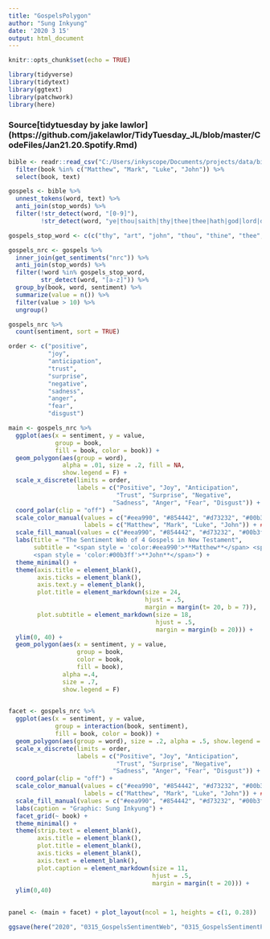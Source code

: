 ```yaml
---
title: "GospelsPolygon"
author: "Sung Inkyung"
date: '2020 3 15'
output: html_document
---
```


```r
knitr::opts_chunk$set(echo = TRUE)
```

```r
library(tidyverse)
library(tidytext)
library(ggtext)
library(patchwork)
library(here)
```
### Source[tidytuesday by jake lawlor] (https://github.com/jakelawlor/TidyTuesday_JL/blob/master/CodeFiles/Jan21.20.Spotify.Rmd)

```r
bible <- readr::read_csv("C:/Users/inkyscope/Documents/projects/data/bible_kjv_new.csv") %>% 
  filter(book %in% c("Matthew", "Mark", "Luke", "John")) %>% 
  select(book, text)

gospels <- bible %>% 
  unnest_tokens(word, text) %>% 
  anti_join(stop_words) %>% 
  filter(!str_detect(word, "[0-9]"),
         !str_detect(word, "ye|thou|saith|thy|thee|thee|hath|god|lord|dai|jesus|son|father")) 
```


```r
gospels_stop_word <- c(c("thy", "art", "john", "thou", "thine", "thee", "hast", "hath", "lord", "god", "ye", "yea"))

gospels_nrc <- gospels %>% 
  inner_join(get_sentiments("nrc")) %>% 
  anti_join(stop_words) %>% 
  filter(!word %in% gospels_stop_word,
         str_detect(word, "[a-z]")) %>% 
  group_by(book, word, sentiment) %>% 
  summarize(value = n()) %>% 
  filter(value > 10) %>% 
  ungroup()

gospels_nrc %>% 
  count(sentiment, sort = TRUE)
```


```r
order <- c("positive",
           "joy",
           "anticipation",
           "trust",
           "surprise",
           "negative",
           "sadness",
           "anger",
           "fear",
           "disgust")
```
  
  
```r
main <- gospels_nrc %>% 
  ggplot(aes(x = sentiment, y = value, 
             group = book,
             fill = book, color = book)) +
  geom_polygon(aes(group = word),
               alpha = .01, size = .2, fill = NA,
               show.legend = F) +
  scale_x_discrete(limits = order,
                   labels = c("Positive", "Joy", "Anticipation",
                              "Trust", "Surprise", "Negative",
                             "Sadness", "Anger", "Fear", "Disgust")) +
  coord_polar(clip = "off") +
  scale_color_manual(values = c("#eea990", "#854442", "#d73232", "#00b3ff" ),
                     labels = c("Matthew", "Mark", "Luke", "John")) + ## paletteer::scale_colour_paletteer_d("yarrr::cars")
  scale_fill_manual(values = c("#eea990", "#854442", "#d73232", "#00b3ff" )) +
  labs(title = "The Sentiment Web of 4 Gospels in New Testament",
       subtitle = "<span style = 'color:#eea990'>**Matthew**</span> <span style = 'color:#854442'>**Mark**</span> <span style = 'color:#d73232'>**Luke**</span>
       <span style = 'color:#00b3ff'>**John**</span>") +
  theme_minimal() +
  theme(axis.title = element_blank(),
        axis.ticks = element_blank(),
        axis.text.y = element_blank(),
        plot.title = element_markdown(size = 24,
                                      hjust = .5,
                                      margin = margin(t= 20, b = 7)),
        plot.subtitle = element_markdown(size = 18,
                                         hjust = .5,
                                         margin = margin(b = 20))) +
  ylim(0, 40) +
  geom_polygon(aes(x = sentiment, y = value, 
                   group = book, 
                   color = book, 
                   fill = book),
               alpha =.4,
               size = .7, 
               show.legend = F)
 
```

```r
facet <- gospels_nrc %>% 
  ggplot(aes(x = sentiment, y = value,
             group = interaction(book, sentiment),
             fill = book, color = book)) +
  geom_polygon(aes(group = word), size = .2, alpha = .5, show.legend = F) +
  scale_x_discrete(limits = order,
                   labels = c("Positive", "Joy", "Anticipation",
                              "Trust", "Surprise", "Negative",
                             "Sadness", "Anger", "Fear", "Disgust")) +
  coord_polar(clip = "off") +
  scale_color_manual(values = c("#eea990", "#854442", "#d73232", "#00b3ff"),
                     labels = c("Matthew", "Mark", "Luke", "John")) + ## paletteer::scale_colour_paletteer_d("yarrr::cars")
  scale_fill_manual(values = c("#eea990", "#854442", "#d73232", "#00b3ff")) +
  labs(caption = "Graphic: Sung Inkyung") +
  facet_grid(~ book) +
  theme_minimal() +
  theme(strip.text = element_blank(),
        axis.title = element_blank(),
        plot.title = element_blank(),
        axis.ticks = element_blank(),
        axis.text = element_blank(),
        plot.caption = element_markdown(size = 11,
                                        hjust = .5,
                                        margin = margin(t = 20))) +
  ylim(0,40) 
  
```

```r
panel <- (main + facet) + plot_layout(ncol = 1, heights = c(1, 0.28))

ggsave(here("2020", "0315_GospelsSentimentWeb", "0315_GospelsSentimentPolygon.png"), width = 30, height = 27, units = "cm")
```
